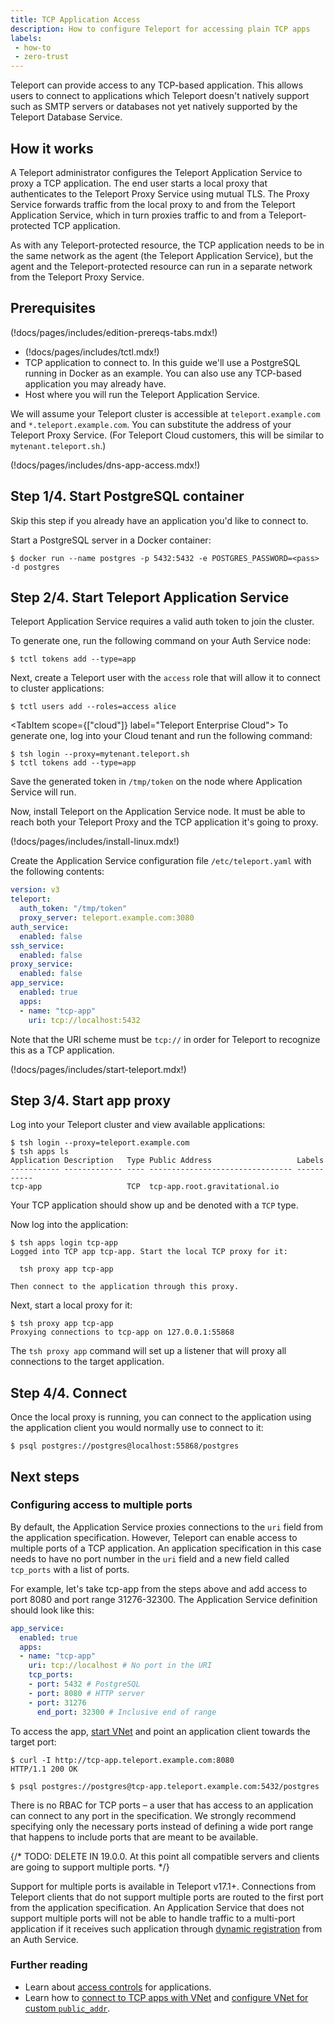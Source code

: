 ```yaml
---
title: TCP Application Access
description: How to configure Teleport for accessing plain TCP apps
labels:
 - how-to
 - zero-trust
---
```


Teleport can provide access to any TCP-based application. This allows users to
connect to applications which Teleport doesn't natively support such as SMTP
servers or databases not yet natively supported by the Teleport Database
Service.

## How it works

A Teleport administrator configures the Teleport Application Service to proxy a
TCP application. The end user starts a local proxy that authenticates to the
Teleport Proxy Service using mutual TLS. The Proxy Service forwards traffic from
the local proxy to and from the Teleport Application Service, which in turn
proxies traffic to and from a Teleport-protected TCP application. 

As with any Teleport-protected resource, the TCP application needs to be in the
same network as the agent (the Teleport Application Service), but the agent and
the Teleport-protected resource can run in a separate network from the Teleport
Proxy Service.

## Prerequisites

(!docs/pages/includes/edition-prereqs-tabs.mdx!)

- (!docs/pages/includes/tctl.mdx!)
- TCP application to connect to. In this guide we'll use a PostgreSQL running
  in Docker as an example. You can also use any TCP-based application you may
  already have.
- Host where you will run the Teleport Application Service.

We will assume your Teleport cluster is accessible at `teleport.example.com`
and `*.teleport.example.com`. You can substitute the address of your Teleport
Proxy Service. (For Teleport Cloud customers, this will be similar to
`mytenant.teleport.sh`.)

<Admonition type="note">
(!docs/pages/includes/dns-app-access.mdx!)
</Admonition>

## Step 1/4. Start PostgreSQL container

Skip this step if you already have an application you'd like to connect to.

Start a PostgreSQL server in a Docker container:

```code
$ docker run --name postgres -p 5432:5432 -e POSTGRES_PASSWORD=<pass> -d postgres
```

## Step 2/4. Start Teleport Application Service

Teleport Application Service requires a valid auth token to join the cluster.

<Tabs>
<TabItem scope={["oss", "enterprise"]} label="Self-Hosted">
To generate one, run the following command on your Auth Service node:

```code
$ tctl tokens add --type=app
```

Next, create a Teleport user with the `access` role that will allow it to
connect to cluster applications:

```code
$ tctl users add --roles=access alice
```
</TabItem>

<TabItem scope={["cloud"]} label="Teleport Enterprise Cloud">
To generate one, log into your Cloud tenant and run the following command:

```code
$ tsh login --proxy=mytenant.teleport.sh
$ tctl tokens add --type=app
```
</TabItem>

</Tabs>

Save the generated token in `/tmp/token` on the node where Application Service
will run.

Now, install Teleport on the Application Service node. It must be able to reach
both your Teleport Proxy and the TCP application it's going to proxy.

(!docs/pages/includes/install-linux.mdx!)

Create the Application Service configuration file `/etc/teleport.yaml` with
the following contents:

```yaml
version: v3
teleport:
  auth_token: "/tmp/token"
  proxy_server: teleport.example.com:3080
auth_service:
  enabled: false
ssh_service:
  enabled: false
proxy_service:
  enabled: false
app_service:
  enabled: true
  apps:
  - name: "tcp-app"
    uri: tcp://localhost:5432
```

Note that the URI scheme must be `tcp://` in order for Teleport to recognize
this as a TCP application.

(!docs/pages/includes/start-teleport.mdx!)

## Step 3/4. Start app proxy

Log into your Teleport cluster and view available applications:

```code
$ tsh login --proxy=teleport.example.com
$ tsh apps ls
Application Description   Type Public Address                   Labels
----------- ------------- ---- -------------------------------- -----------
tcp-app                   TCP  tcp-app.root.gravitational.io
```

Your TCP application should show up and be denoted with a `TCP` type.

Now log into the application:

```code
$ tsh apps login tcp-app
Logged into TCP app tcp-app. Start the local TCP proxy for it:

  tsh proxy app tcp-app

Then connect to the application through this proxy.
```

Next, start a local proxy for it:

```code
$ tsh proxy app tcp-app
Proxying connections to tcp-app on 127.0.0.1:55868
```

The `tsh proxy app` command will set up a listener that will proxy all connections to
the target application.

## Step 4/4. Connect

Once the local proxy is running, you can connect to the application using the
application client you would normally use to connect to it:

```code
$ psql postgres://postgres@localhost:55868/postgres
```

## Next steps

### Configuring access to multiple ports

By default, the Application Service proxies connections to the `uri` field from the application
specification. However, Teleport can enable access to multiple ports of a TCP application. An
application specification in this case needs to have no port number in the `uri` field and a new
field called `tcp_ports` with a list of ports.

For example, let's take tcp-app from the steps above and add access to port 8080 and port range
31276-32300. The Application Service definition should look like this:

```yaml
app_service:
  enabled: true
  apps:
  - name: "tcp-app"
    uri: tcp://localhost # No port in the URI
    tcp_ports:
    - port: 5432 # PostgreSQL
    - port: 8080 # HTTP server
    - port: 31276
      end_port: 32300 # Inclusive end of range
```

To access the app, [start VNet](../../../connect-your-client/vnet.mdx) and point an application
client towards the target port:

```code
$ curl -I http://tcp-app.teleport.example.com:8080
HTTP/1.1 200 OK

$ psql postgres://postgres@tcp-app.teleport.example.com:5432/postgres
```

<Admonition type="warning">
There is no RBAC for TCP ports – a user that has access to an application can connect to any port in
the specification. We&nbsp;strongly recommend specifying only the necessary ports instead of defining a
wide port range that happens to include ports that are meant to be available.
</Admonition>

{/* TODO: DELETE IN 19.0.0. At this point all compatible servers and clients are going
to support multiple ports. */}

Support for multiple ports is available in Teleport v17.1+. Connections from Teleport clients that
do not support multiple ports are routed to the first port from the application specification. An
Application Service that does not support multiple ports will not be able to handle traffic to a
multi-port application if it receives such application through [dynamic
registration](./dynamic-registration.mdx) from an Auth Service.

### Further reading

- Learn about [access controls](../controls.mdx) for applications.
- Learn how to [connect to TCP apps with VNet](../../../connect-your-client/vnet.mdx) and
  [configure VNet for custom `public_addr`](vnet.mdx).
